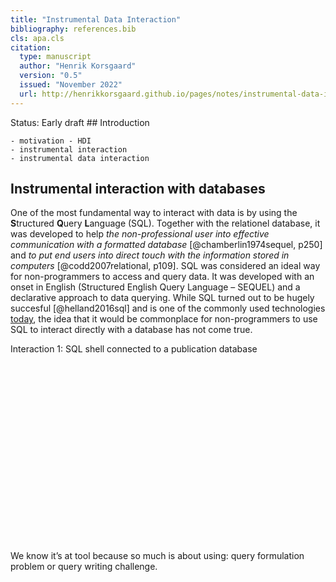 ```yaml
---
title: "Instrumental Data Interaction"
bibliography: references.bib
cls: apa.cls
citation:
  type: manuscript
  author: "Henrik Korsgaard"
  version: "0.5"
  issued: "November 2022"
  url: http://henrikkorsgaard.github.io/pages/notes/instrumental-data-interaction.html
---
```

Status: Early draft
## Introduction

    - motivation - HDI
    - instrumental interaction
    - instrumental data interaction

## Instrumental interaction with databases
One of the most fundamental way to interact with data is by using the **S**tructured **Q**uery **L**anguage (SQL). Together with the relationel database, it was developed to help _the non-professional user into effective communication with a formatted database_ [@chamberlin1974sequel, p250] and _to put end users into direct touch with the information stored in computers_ [@codd2007relational, p109]. SQL was considered an ideal way for non-programmers to access and query data. It was developed with an onset in English (Structured English Query Language -- SEQUEL) and a declarative approach to data querying.  While SQL turned out to be hugely succesful [@helland2016sql] and is one of the commonly used technologies [today](https://survey.stackoverflow.co/2022/#most-popular-technologies-language), the idea that it would be commonplace for non-programmers to use SQL to interact directly with a database has not come true. 

<div class="interactive-element">
<div class="caption" label="interaction 1">Interaction 1: SQL shell connected to a publication database</div>
<div id="shell" style="height:300px;">
</div>
<script type="text/javascript" src='/js/sql/sql-wasm.js'></script>
<script type="application/wasm" src='/js/sql/sql-wasm.wasm'></script>
<script type="text/javascript" src='/js/sql-shell.js'></script>
<script type="text/javascript">
var el = document.querySelector("#shell")
var shell = new SQLShell(el, "/data/publications.sqlite.db")
</script>
</div>

We know it's at tool because so much is about using: query formulation problem or query writing challenge.

